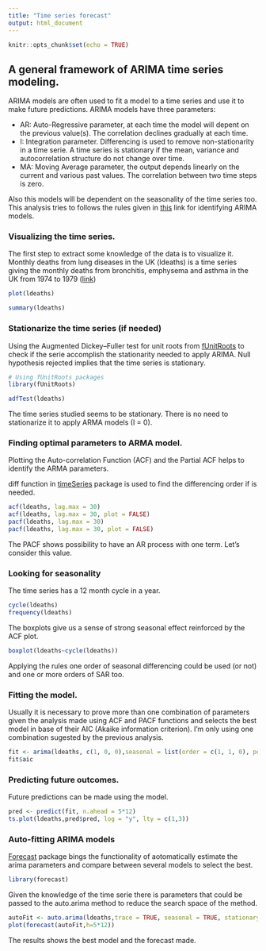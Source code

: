 ```yaml
---
title: "Time series forecast"
output: html_document
---
```


```r
knitr::opts_chunk$set(echo = TRUE)
```

## A general framework of ARIMA time series modeling.

ARIMA models are often used to fit a model to a time series and use it to make future predictions.
ARIMA models have three parameters:

 - AR: Auto-Regressive parameter, at each time the model will depent on the previous value(s). The correlation declines gradually at each time.
 - I: Integration parameter. Differencing is used to remove non-stationarity in a time serie. A time series is stationary if the mean, variance and autocorrelation structure do not change over time.
 - MA: Moving Average parameter, the output depends linearly on the current and various past values. The correlation between two time steps is zero.

Also this models will be dependent on the seasonality of the time series too. This analysis tries to follows the rules given in [this](http://people.duke.edu/~rnau/arimrule.htm) link for identifying ARIMA models.


### Visualizing the time series.

The first step to extract some knowledge of the data is to visualize it. Monthly deaths from lung diseases in the UK (ldeaths) is a time series giving the monthly deaths from bronchitis, emphysema and asthma in the UK from 1974 to 1979 ([link](https://stat.ethz.ch/R-manual/R-devel/library/datasets/html/UKLungDeaths.html))

```r
plot(ldeaths)
```

```r
summary(ldeaths)
```

### Stationarize the time series (if needed)

Using the Augmented Dickey--Fuller test for unit roots from [fUnitRoots](https://cran.r-project.org/web/packages/fUnitRoots/) to check if the serie accomplish the stationarity needed to apply ARIMA. Null hypothesis rejected implies that the time series is stationary.

```r
# Using fUnitRoots packages 
library(fUnitRoots)
```

```r
adfTest(ldeaths)
```

The time series studied seems to be stationary. There is no need to stationarize it to apply ARMA models (I = 0). 


### Finding optimal parameters to ARMA model.

Plotting the Auto-correlation Function (ACF) and the Partial ACF helps to identify the ARMA parameters.

diff function in [timeSeries](https://cran.r-project.org/web/packages/timeSeries/index.html) package is used to find the differencing order if is needed.

```r
acf(ldeaths, lag.max = 30)
acf(ldeaths, lag.max = 30, plot = FALSE)
pacf(ldeaths, lag.max = 30)
pacf(ldeaths, lag.max = 30, plot = FALSE)
```

The PACF shows possibility to have an AR process with one term. Let's consider this value. 

### Looking for seasonality

The time series has a 12 month cycle in a year.

```r
cycle(ldeaths)
frequency(ldeaths)
```

The boxplots give us a sense of strong seasonal effect reinforced by the ACF plot.

```r
boxplot(ldeaths~cycle(ldeaths))
```

Applying the rules one order of seasonal differencing could be used (or not) and one or more orders of SAR too.

### Fitting the model.

Usually it is necessary to prove more than one combination of parameters given the analysis made using ACF and PACF functions and selects the best model in base of their AIC (Akaike information criterion). I'm only using one combination sugested by the previous analysis.

```r
fit <- arima(ldeaths, c(1, 0, 0),seasonal = list(order = c(1, 1, 0), period = 12))
fit$aic
```

### Predicting future outcomes.

Future predictions can be made using the model.

```r
pred <- predict(fit, n.ahead = 5*12)
ts.plot(ldeaths,pred$pred, log = "y", lty = c(1,3))
```

### Auto-fitting ARIMA models

[Forecast](https://cran.r-project.org/web/packages/forecast/) package bings the functionality of aotomatically estimate the arima parameters and compare between several models to select the best.

```r
library(forecast)
```

Given the knowledge of the time serie there is parameters that could be passed to the auto.arima method to reduce the search space of the method.

```r
autoFit <- auto.arima(ldeaths,trace = TRUE, seasonal = TRUE, stationary = TRUE)
plot(forecast(autoFit,h=5*12))
```

The results shows the best model and the forecast made.
